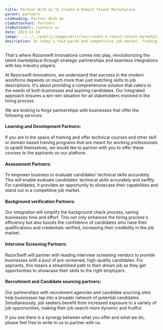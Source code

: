 ```yaml
---
title: Partner With Us To Create A Robust Talent Marketplace
parent: partners
ctaHeading: Partner With Us
ctaButtonText: Partners
ctaButtonUrl: /contact-us
date: 2023-12-10
image: ../../../public/images/Articles/create-a-robust-talent-marketplace.jpg
description: In today's fast-paced and competitive job market, finding the right talent can be a daunting task for businesses. Simultaneously, job seekers are often faced with the challenge of showcasing their skills and qualifications to prospective employers.
---
```


That's where Razorswift Innovations comes into play, revolutionizing the talent marketplace through strategic partnerships and seamless integrations with key industry players.

At Razorswift Innovations, we understand that success in the modern workforce depends on much more than just matching skills to job descriptions. It's about providing a comprehensive solution that caters to the needs of both businesses and aspiring candidates. Our integrated approach ensures a win-win situation for all stakeholders involved in the hiring process.

We are looking to forge partnerships with businesses that offer the following services:

#### Learning and Development Partners:

If you are in the space of training and offer technical courses and other skill or domain based training programs that are meant for working professionals to upskill themselves, we would like to partner with you to offer these courses to the aspirants on our platform.

#### Assessment Partners:

To empower business to evaluate candidates’ technical skills accurately. This will enable evaluate candidates’ technical skills accurately and swiftly. For candidates, it provides an opportunity to showcase their capabilities and stand out in a competitive job market.

#### Background verification Partners:

Our integration will simplify the background check process, saving businesses time and effort. This not only enhances the hiring process's efficiency but also boosts the confidence of candidates who have their qualifications and credentials verified, increasing their credibility in the job market.

#### Interview Screening Partners:

RazorSwift will partner with leading interview screening vendors to provide businesses with a pool of pre-screened, high-quality candidates. For aspirants, this means a streamlined path to their dream job as they get opportunities to showcase their skills to the right employers.

#### Recruitment and Candidate sourcing partners:

Our partnerships with recruitment agencies and candidate sourcing sites help businesses tap into a broader network of potential candidates. Simultaneously, job seekers benefit from increased exposure to a variety of job opportunities, making their job search more dynamic and fruitful.

If you see there is a synergy between what you offer and what we do, please feel free to write to us to partner with us.
